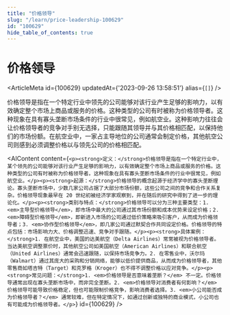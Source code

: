 ```yaml
---
title: "价格领导"
slug: "/learn/price-leadership-100629"
id: "100629"
hide_table_of_contents: true
---
```



# 价格领导

<ArticleMeta id={100629} updatedAt={'2023-09-26 13:58:51'} alias={`[]`} />
<div className='border-solid border-b border-t-0 my-4 border-[var(--ifm-color-gray-300)]' />

价格领导是指在一个特定行业中领先的公司能够对该行业产生足够的影响力，以有效确定整个市场上商品或服务的价格。这种类型的公司有时被称为价格领导者。这种现象在具有寡头垄断市场条件的行业中很常见，例如航空业。这种影响力往往会让价格领导者的竞争对手别无选择，只能跟随其领导并与其价格相匹配，以保持他们的市场份额。在航空业中，一家占主导地位的公司通常会制定价格，其他航空公司则感到必须调整价格以与领先公司的价格相匹配。

<AIContent content={`<p><strong>定义：</strong>价格领导是指在一个特定行业中，某个领先的公司能够对该行业产生足够的影响力，以有效确定整个市场上商品或服务的价格。这种类型的公司有时被称为价格领导者。这种现象在具有寡头垄断市场条件的行业中很常见，例如航空业。</p><p><strong>起源：</strong>价格领导的概念起源于经济学中的寡头垄断理论。寡头垄断市场中，少数几家公司占据了大部分市场份额，这些公司之间的竞争和合作关系复杂。价格领导现象最早在 20 世纪初被经济学家观察到，并在随后的研究中得到了进一步的理论化。</p><p><strong>类别与特点：</strong>价格领导可以分为三种主要类型：1. <em>主导型价格领导</em>，即市场中最大的公司通过其市场份额和成本优势来设定价格；2. <em>障碍型价格领导</em>，即新进入市场的公司通过低价策略来吸引客户，从而成为价格领导者；3. <em>协作型价格领导</em>，即几家公司通过默契合作共同设定价格。价格领导的特点包括：市场影响力大、价格调整迅速、竞争对手跟随。</p><p><strong>具体案例：</strong>1. 在航空业中，美国的达美航空（Delta Airlines）常常被视为价格领导者。当达美航空调整票价时，其他航空公司如美国航空（American Airlines）和联合航空（United Airlines）通常会迅速跟随，以保持市场竞争力。2. 在零售业中，沃尔玛（Walmart）通过其庞大的采购和分销网络，能够以低价提供商品，从而成为价格领导者，其他零售商如塔吉特（Target）和克罗格（Kroger）也不得不调整价格以应对竞争。</p><p><strong>常见问题：</strong>1. <em>价格领导是否意味着垄断？</em> 不一定。价格领导通常出现在寡头垄断市场中，而非完全垄断。2. <em>价格领导对消费者有何影响？</em> 价格领导可能导致价格稳定，但也可能限制价格竞争，影响消费者选择。3. <em>小公司能否成为价格领导者？</em> 通常较难，但在特定情况下，如通过创新或独特的商业模式，小公司也有可能成为价格领导者。</p>`} id={100629} />
